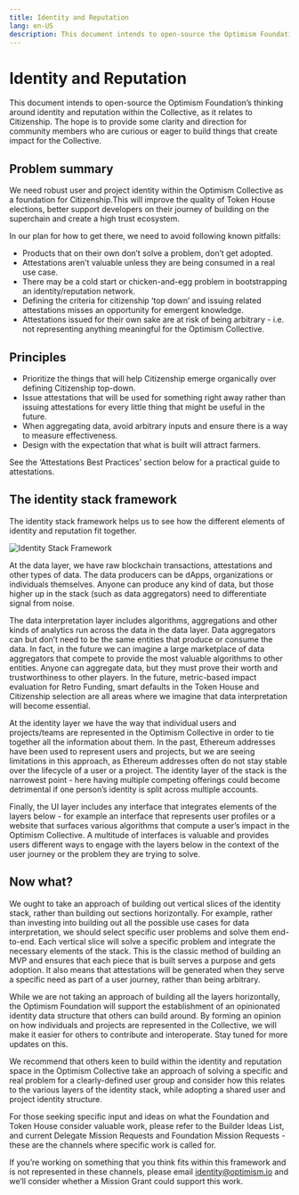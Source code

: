 ```yaml
---
title: Identity and Reputation
lang: en-US
description: This document intends to open-source the Optimism Foundation’s thinking around identity and reputation within the Collective, as it relates to Citizenship.
---
```


# Identity and Reputation

This document intends to open-source the Optimism Foundation’s thinking around identity and reputation within the Collective, as it relates to Citizenship. The hope is to provide some clarity and direction for community members who are curious or eager to build things that create impact for the Collective.

## Problem summary

We need robust user and project identity within the Optimism Collective as a foundation for Citizenship.This will improve the quality of Token House elections, better support developers on their journey of building on the superchain and create a high trust ecosystem.

In our plan for how to get there, we need to avoid following known pitfalls:

- Products that on their own don’t solve a problem, don’t get adopted.
- Attestations aren’t valuable unless they are being consumed in a real use case.
- There may be a cold start or chicken-and-egg problem in bootstrapping an identity/reputation network.
- Defining the criteria for citizenship ‘top down’ and issuing related attestations misses an opportunity for emergent knowledge.
- Attestations issued for their own sake are at risk of being arbitrary - i.e. not representing anything meaningful for the Optimism Collective.

## Principles

- Prioritize the things that will help Citizenship emerge organically over defining Citizenship top-down.
- Issue attestations that will be used for something right away rather than issuing attestations for every little thing that might be useful in the future.
- When aggregating data, avoid arbitrary inputs and ensure there is a way to measure effectiveness.
- Design with the expectation that what is built will attract farmers.

See the ‘Attestations Best Practices’ section below for a practical guide to attestations.

## The identity stack framework

The identity stack framework helps us to see how the different elements of identity and reputation fit together.

![Identity Stack Framework](/img/identity/upload_b344e96d086ccbeeb28b3609a8fdbf92.png)

At the data layer, we have raw blockchain transactions, attestations and other types of data. The data producers can be dApps, organizations or individuals themselves. Anyone can produce any kind of data, but those higher up in the stack (such as data aggregators) need to differentiate signal from noise.

The data interpretation layer includes algorithms, aggregations and other kinds of analytics run across the data in the data layer. Data aggregators can but don’t need to be the same entities that produce or consume the data. In fact, in the future we can imagine a large marketplace of data aggregators that compete to provide the most valuable algorithms to other entities. Anyone can aggregate data, but they must prove their worth and trustworthiness to other players. In the future, metric-based impact evaluation for Retro Funding, smart defaults in the Token House and Citizenship selection are all areas where we imagine that data interpretation will become essential.

At the identity layer we have the way that individual users and projects/teams are represented in the Optimism Collective in order to tie together all the information about them. In the past, Ethereum addresses have been used to represent users and projects, but we are seeing limitations in this approach, as Ethereum addresses often do not stay stable over the lifecycle of a user or a project. The identity layer of the stack is the narrowest point - here having multiple competing offerings could become detrimental if one person’s identity is split across multiple accounts.

Finally, the UI layer includes any interface that integrates elements of the layers below - for example an interface that represents user profiles or a website that surfaces various algorithms that compute a user’s impact in the Optimism Collective. A multitude of interfaces is valuable and provides users different ways to engage with the layers below in the context of the user journey or the problem they are trying to solve.

## Now what?

We ought to take an approach of building out vertical slices of the identity stack, rather than building out sections horizontally. For example, rather than investing into building out all the possible use cases for data interpretation, we should select specific user problems and solve them end-to-end. Each vertical slice will solve a specific problem and integrate the necessary elements of the stack. This is the classic method of building an MVP and ensures that each piece that is built serves a purpose and gets adoption. It also means that attestations will be generated when they serve a specific need as part of a user journey, rather than being arbitrary.

While we are not taking an approach of building all the layers horizontally, the Optimism Foundation will support the establishment of an opinionated identity data structure that others can build around. By forming an opinion on how individuals and projects are represented in the Collective, we will make it easier for others to contribute and interoperate. Stay tuned for more updates on this.

We recommend that others keen to build within the identity and reputation space in the Optimism Collective take an approach of solving a specific and real problem for a clearly-defined user group and consider how this relates to the various layers of the identity stack, while adopting a shared user and project identity structure.

For those seeking specific input and ideas on what the Foundation and Token House consider valuable work, please refer to the Builder Ideas List, and current Delegate Mission Requests and Foundation Mission Requests - these are the channels where specific work is called for.

If you’re working on something that you think fits within this framework and is not represented in these channels, please email identity@optimism.io and we’ll consider whether a Mission Grant could support this work.
